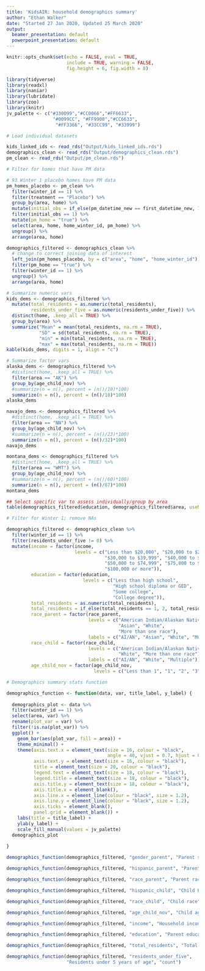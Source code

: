 ```yaml
---
title: 'KidsAIR: household demographics summary'
author: "Ethan Walker"
date: "Started 27 Jan 2020, Updated 25 March 2020"
output:
  beamer_presentation: default
  powerpoint_presentation: default
---
```


```r
knitr::opts_chunk$set(echo = FALSE, eval = TRUE, 
                      include = TRUE, warning = FALSE,
                      fig.height = 6, fig.width = 8)
```

```r
library(tidyverse)
library(readxl)
library(naniar)
library(lubridate)
library(zoo)
library(knitr)
jv_palette <- c("#330099","#CC0066","#FF6633", 
                 "#0099CC", "#FF9900","#CC6633",
                  "#FF3366", "#33CC99", "#33999")
```


```r
# Load individual datasets

kids_linked_ids <- read_rds("Output/kids_linked_ids.rds")
demographics_clean <- read_rds("Output/demographics_clean.rds") 
pm_clean <- read_rds("Output/pm_clean.rds")
```


```r
# Filter for homes that have PM data

# 93 Winter 1 placebo homes have PM data
pm_homes_placebo <- pm_clean %>% 
  filter(winter_id == 1) %>% 
  filter(treatment == "Placebo") %>% 
  group_by(area, home) %>% 
  mutate(initial_obs = if_else(pm_datetime_new == first_datetime_new, 1, 0)) %>% 
  filter(initial_obs == 1) %>% 
  mutate(pm_home = "true") %>% 
  select(area, home, home_winter_id, pm_home) %>% 
  ungroup() %>% 
  arrange(area, home)

demographics_filtered <- demographics_clean %>% 
  # change to correct joining data of interest
  left_join(pm_homes_placebo, by = c("area", "home", "home_winter_id")) %>% 
  filter(pm_home == "true") %>% 
  filter(winter_id == 1) %>% 
  ungroup() %>% 
  arrange(area, home)
```


```r
# Summarize numeric vars
kids_dems <- demographics_filtered %>%  
  mutate(total_residents = as.numeric(total_residents),
         residents_under_five = as.numeric(residents_under_five)) %>% 
  distinct(home, .keep_all = TRUE) %>%  
  group_by(area) %>% 
  summarize("Mean" = mean(total_residents, na.rm = TRUE), 
            "SD" = sd(total_residents, na.rm = TRUE),
            "min" = min(total_residents, na.rm = TRUE), 
            "max" = max(total_residents, na.rm = TRUE))
kable(kids_dems, digits = 1, align = "c")

# Summarize factor vars
alaska_dems <- demographics_filtered %>%  
  #distinct(home, .keep_all = TRUE) %>% 
  filter(area == "AK") %>% 
  group_by(age_child_nov) %>% 
  #summarize(n = n(), percent = (n()/10)*100)
  summarize(n = n(), percent = (n()/18)*100)
alaska_dems

navajo_dems <- demographics_filtered %>%  
  #distinct(home, .keep_all = TRUE) %>% 
  filter(area == "NN") %>% 
  group_by(age_child_nov) %>% 
  #summarize(n = n(), percent = (n()/23)*100)
  summarize(n = n(), percent = (n()/32)*100)
navajo_dems

montana_dems <- demographics_filtered %>%  
  #distinct(home, .keep_all = TRUE) %>% 
  filter(area == "WMT") %>% 
  group_by(age_child_nov) %>% 
  #summarize(n = n(), percent = (n()/60)*100)
  summarize(n = n(), percent = (n()/87)*100)
montana_dems

## Select specific var to assess individually/group by area
table(demographics_filtered$education, demographics_filtered$area, useNA = "ifany")
```

```r
# Filter for Winter 1; remove NAs

demographics_filtered <- demographics_clean %>% 
  filter(winter_id == 1) %>% 
  filter(residents_under_five != 0) %>% 
  mutate(income = factor(income,
                         levels = c("Less than $20,000", "$20,000 to $29,999",
                                    "$30,000 to $39,999", "$40,000 to $49,999",
                                    "$50,000 to $74,999", "$75,000 to $99,999",
                                    "$100,000 or more")),
         education = factor(education,
                            levels = c("Less than high school",
                                       "High school diploma or GED",
                                       "Some college",
                                       "College degree")),
         total_residents = as.numeric(total_residents),
         total_residents = if_else(total_residents == 1, 2, total_residents),
         race_parent = factor(race_parent,
                              levels = c("American Indian/Alaskan Native",
                                         "Asian", "White",
                                         "More than one race"),
                              labels = c("AI/AN", "Asian", "White", "Multiple")),
         race_child = factor(race_child,
                              levels = c("American Indian/Alaskan Native",
                                         "White", "More than one race"),
                              labels = c("AI/AN", "White", "Multiple")),
         age_child_nov = factor(age_child_nov,
                                levels = c("Less than 1", "1", "2", "3", "4")))
```


```r
# Demographics summary stats function

demographics_function <- function(data, var, title_label, y_label) {
  
  demographics_plot <- data %>% 
  filter(winter_id == 1) %>% 
  select(area, var) %>% 
  rename(plot_var = var) %>% 
  filter(!is.na(plot_var)) %>% 
  ggplot() +
    geom_bar(aes(plot_var, fill = area)) +
    theme_minimal() +
    theme(axis.text.x = element_text(size = 16, colour = "black", 
                                     angle = 40, vjust = 0.7, hjust = 0.7),
          axis.text.y = element_text(size = 16, colour = "black"),
          title = element_text(size = 20, colour = "black"),
          legend.text = element_text(size = 18, colour = "black"),
          legend.title = element_text(size = 18, colour = "black"),
          axis.title.y = element_text(size = 18, colour = "black"),
          axis.title.x = element_blank(),
          axis.line.x = element_line(colour = "black", size = 1.2), 
          axis.line.y = element_line(colour = "black", size = 1.2), 
          axis.ticks = element_blank(),
          panel.grid = element_blank()) +
    labs(title = title_label) +
    ylab(y_label) +
    scale_fill_manual(values = jv_palette)
  demographics_plot
  
}
```

```r
demographics_function(demographics_filtered, "gender_parent", "Parent sex", "count")
```

\pagebreak

```r
demographics_function(demographics_filtered, "hispanic_parent", "Parent Hispanic ethnicity", "count")
```

\pagebreak

```r
demographics_function(demographics_filtered, "race_parent", "Parent race", "count")
```

\pagebreak

```r
demographics_function(demographics_filtered, "hispanic_child", "Child Hispanic ethnicity", "count")
```

\pagebreak

```r
demographics_function(demographics_filtered, "race_child", "Child race", "count")
```

\pagebreak

```r
demographics_function(demographics_filtered, "age_child_nov", "Child age Nov 1st", "count")
```

\pagebreak

```r
demographics_function(demographics_filtered, "income", "Household income", "count")
```

\pagebreak

```r
demographics_function(demographics_filtered, "education", "Parent education", "count")
```

\pagebreak

```r
demographics_function(demographics_filtered, "total_residents", "Total residents", "count")
```

\pagebreak

```r
demographics_function(demographics_filtered, "residents_under_five", 
                      "Residents under 5 years of age", "count")
```

